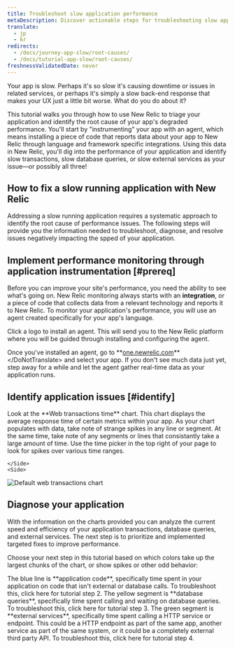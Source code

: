 ```yaml
---
title: Troubleshoot slow application performance
metaDescription: Discover actionable steps for troubleshooting slow application performance to identify and resolve issues for a smoother user experience.
translate:
  - jp
  - kr
redirects:
  - /docs/journey-app-slow/root-causes/
  - /docs/tutorial-app-slow/root-causes/
freshnessValidatedDate: never
---
```



Your app is slow. Perhaps it's so slow it's causing downtime or issues in related services, or perhaps it's simply a slow back-end response that makes your UX just a little bit worse. What do you do about it? 

This tutorial walks you through how to use New Relic to triage your application and identify the root cause of your app's degraded performance. You'll start by "instrumenting" your app with an agent, which means installing a piece of code that reports data about your app to New Relic through language and framework specific integrations. Using this data in New Relic, you'll dig into the performance of your application and identify slow transactions, slow database queries, or slow external services as your issue—or possibly all three!

## How to fix a slow running application with New Relic
Addressing a slow running application requires a systematic approach to identify the root cause of performance issues. The following steps will provide you the information needed to troubleshoot, diagnose, and resolve issues negatively impacting the spped of your application. 


## Implement performance monitoring through application instrumentation [#prereq]

Before you can improve your site's performance, you need the ability to see what's going on. New Relic monitoring always starts with an <DoNotTranslate>**integration**</DoNotTranslate>, or a piece of code that collects data from a relevant technology and reports it to New Relic. To monitor your application's performance, you will use an agent created specifically for your app's language.

Click a logo to install an agent. This will send you to the New Relic platform where you will be guided through installing and configuring the agent.

<TechTileGrid>
  
  <TechTile
    name="Go agent"
    icon="logo-go"
    to="https://one.newrelic.com/nr1-core?state=985d4005-ba90-a8c7-1da1-2af34539b03b"
  />

  <TechTile
    name="Java agent"
    icon="logo-java"
    to="https://one.newrelic.com/nr1-core?state=80d18bcb-4919-1fcb-2b77-9406838eb916"
  />

  <TechTile
    name=".NET agent"
    icon="logo-dotnet"
    to="https://one.newrelic.com/nr1-core?state=30e93090-6dfa-6b70-8e75-472f54414355"
  />

  <TechTile
    name="Node.js agent"
    icon="logo-nodejs"
    to="https://one.newrelic.com/marketplace/install-data-source?state=be2e62fa-cc3b-c428-27c4-8d662c9e80a1"
  />

  <TechTile
    name="PHP agent"
    icon="logo-php"
    to="https://one.newrelic.com/nr1-core?state=aa633b41-72d4-009c-3abf-55dcf64894fe"
  />

  <TechTile
    name="Python agent"
    icon="logo-python"
    to="https://one.newrelic.com/nr1-core?state=20fda75b-58fb-a92a-f9e1-7b052035c6e8"
  />

  <TechTile
    name="Ruby agent"
    icon="logo-ruby"
    to="https://one.newrelic.com/nr1-core?state=d69143ab-605c-579b-25bf-cc6e5fee5b80"
  />

</TechTileGrid>

Once you've installed an agent, go to <DoNotTranslate>**[one.newrelic.com](https://one.newrelic.com/nr1-core?filters=(domain%3D'APM'ANDtype%3D'APPLICATION'))**</DoNotTranslate> and select your app. If you don't see much data just yet, step away for a while and let the agent gather real-time data as your application runs.

## Identify application issues [#identify]

<SideBySide>
    <Side>
Look at the <DoNotTranslate>**Web transactions time**</DoNotTranslate> chart. This chart displays the average response time of certain metrics within your app. As your chart populates with data, take note of strange spikes in any line or segment. At the same time, take note of any segments or lines that consistantly take a large amount of time. 

<Callout variant="tip">
Use the time picker in the top right of your page to look for spikes over various time ranges.

  </Callout>
  
    </Side>
    <Side>
<img
  title="Default web transactions chart"
  alt="Default web transactions chart"
  src={journeyWebTrans}
/>
    </Side>
</SideBySide>


## Diagnose your application

With the information on the charts provided you can analyze the current speed and efficiency of your application transactions, database queries, and external services.  The next step is to prioritize and implemented targeted fixes to improve performance.

Choose your next step in this tutorial based on which colors take up the largest chunks of the chart, or show spikes or other odd behavior:

<DocTiles>
  <DocTile title="If it's the blue line: slow application traces" path="/docs/journey-app-slow/problematic-transactions" >The blue line is <DoNotTranslate>**application code**</DoNotTranslate>, specifically time spent in your application on code that isn't external or database calls. To troubleshoot this, click here for tutorial step 2.</DocTile>
  <DocTile title="If it's the yellow segment: slow database queries" path="/docs/journey-app-slow/slow-database-queries" >The yellow segment is <DoNotTranslate>**database queries**</DoNotTranslate>, specifically time spent calling and waiting on database queries. To troubleshoot this, click here for tutorial step 3. </DocTile>
  <DocTile title="If it's the green segment: slow external services" path="/docs/journey-app-slow/external-services/" >The green segment is <DoNotTranslate>**external services**</DoNotTranslate>, specifically time spent calling a HTTP service or endpoint. This could be a HTTP endpoint as part of the same app, another service as part of the same system, or it could be a completely external third party API. To troubleshoot this, click here for tutorial step 4. </DocTile>
</DocTiles>
